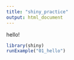 ```yaml
---
title: "shiny_practice"
output: html_document
---
```


hello!

```r
library(shiny)
runExample("01_hello")
```

